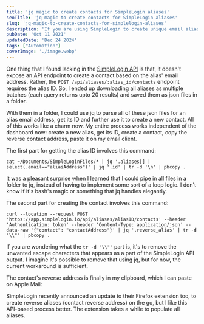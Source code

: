 ```yaml
---
title: 'jq magic to create contacts for SimpleLogin aliases'
seoTitle: 'jq magic to create contacts for SimpleLogin aliases'
slug: 'jq-magic-to-create-contacts-for-simplelogin-aliases'
description: 'If you are using SimpleLogin to create unique email aliases, here''s a hacky workaround using jq to create contact reverse alias from your terminal application.'
pubDate: 'Oct 11 2021'
updatedDate: 'Dec 24 2024'
tags: ["Automation"]
coverImage: './image.webp'
---
```


One thing that I found lacking in the [SimpleLogin API](https://github.com/simple-login/app/blob/master/docs/api.md) is that, it doesn't expose an API endpoint to create a contact based on the alias' email address. Rather, the `POST /api/aliases/:alias_id/contacts` endpoint requires the alias ID. So, I ended up downloading all aliases as multiple batches (each query returns upto 20 results) and saved them as json files in a folder.


With them in a folder, I could use jq to parse all of these json files for an alias email address, get its ID and further use it to create a new contact. All of this works like a charm now. My entire process works independent of the dashboard now: create a new alias, get its ID, create a contact, copy the reverse contact address, paste it on my email client.


The first part for getting the alias ID involves this command:


```text
cat ~/Documents/SimpleLoginFiles/* | jq '.aliases[] | select(.email=="aliasAddress")' | jq '.id' | tr -d '\n' | pbcopy .
```


It was a pleasant surprise when I learned that I could pipe in all files in a folder to jq, instead of having to implement some sort of a loop logic. I don't know if it's bash's magic or something that jq handles elegantly.


The second part for creating the contact involves this command:


```text
curl --location --request POST 'https://app.simplelogin.io/api/aliases/aliasID/contacts' --header 'Authentication: token' --header 'Content-Type: application/json' --data-raw '{"contact": "contactAddress"}' | jq '.reverse_alias' | tr -d "\\"" | pbcopy .
```


If you are wondering what the `tr -d "\\""` part is, it's to remove the unwanted escape characters that appears as a part of the SimpleLogin API output. I imagine it's possible to remove that using jq, but for now, the current workaround is sufficient.


The contact's reverse address is finally in my clipboard, which I can paste on Apple Mail:


<R2Image imageKey="assets/jq-magic-to-create-contacts-for-simplelogin-aliases-3976fae0-0b0f-42c5-8361-c78f3f890db0.png" alt="A screenshot of Apple mail composer that shows SimpleLogin reverse alias as a readable sender name" />


SimpleLogin recently announced an update to their Firefox extension too, to create reverse aliases (contact reverse address) on the go, but I like this API-based process better. The extension takes a while to populate all aliases.

